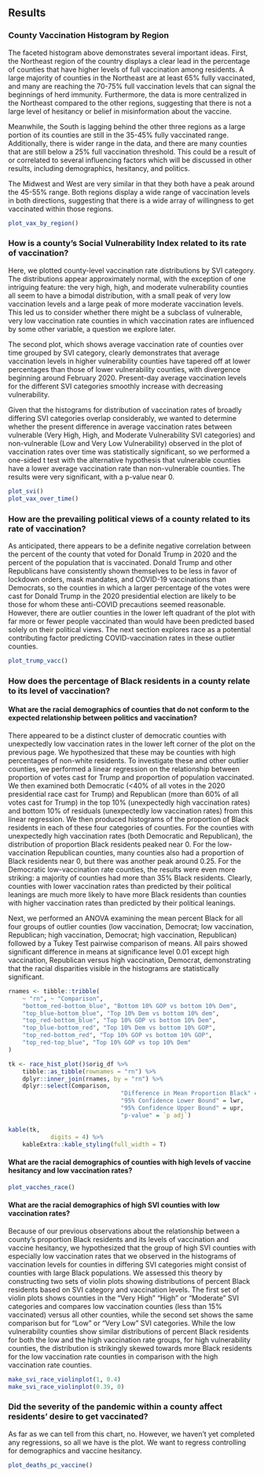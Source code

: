 ## Results

### County Vaccination Histogram by Region
The faceted histogram above demonstrates several important ideas. First, the Northeast region of the country displays a clear lead in the percentage of counties that have higher levels of full vaccination among residents. A large majority of counties in the Northeast are at least 65% fully vaccinated, and many are reaching the 70-75% full vaccination levels that can signal the beginnings of herd immunity. Furthermore, the data is more centralized in the Northeast compared to the other regions, suggesting that there is not a large level of hesitancy or belief in misinformation about the vaccine.

Meanwhile, the South is lagging behind the other three regions as a large portion of its counties are still in the 35-45% fully vaccinated range. Additionally, there is wider range in the data, and there are many counties that are still below a 25% full vaccination threshold. This could be a result of or correlated to several influencing factors which will be discussed in other results, including demographics, hesitancy, and politics.

The Midwest and West are very similar in that they both have a peak around the 45-55% range. Both regions display a wide range of vaccination levels in both directions, suggesting that there is a wide array of willingness to get vaccinated within those regions.

```r
plot_vax_by_region()
```

### How is a county's Social Vulnerability Index related to its rate of vaccination?
Here, we plotted county-level vaccination rate distributions by SVI category. The distributions appear approximately normal, with the exception of one intriguing feature: the very high, high, and moderate vulnerability counties all seem to have a bimodal distribution, with a small peak of very low vaccination levels and a large peak of more moderate vaccination levels. This led us to consider whether there might be a subclass of vulnerable, very low vaccination rate counties in which vaccination rates are influenced by some other variable, a question we explore later.

The second plot, which shows average vaccination rate of counties over time grouped by SVI category, clearly demonstrates that average vaccination levels in higher vulnerability counties have tapered off at lower percentages than those of lower vulnerability counties, with divergence beginning around February 2020. Present-day average vaccination levels for the different SVI categories smoothly increase with decreasing vulnerability. 

Given that the histograms for distribution of vaccination rates of broadly differing SVI categories overlap considerably, we wanted to determine whether the present difference in average vaccination rates between vulnerable (Very High, High, and Moderate Vulnerability SVI categories) and non-vulnerable (Low and Very Low Vulnerability) observed in the plot of vaccination rates over time was statistically significant, so we performed a one-sided t test with the alternative hypothesis that vulnerable counties have a lower average vaccination rate than non-vulnerable counties. The results were very significant, with a p-value near 0. 

```r
plot_svi()
plot_vax_over_time()
```


### How are the prevailing political views of a county related to its rate of vaccination?
As anticipated, there appears to be a definite negative correlation between the percent of the county that voted for Donald Trump in 2020 and the percent of the population that is vaccinated. Donald Trump and other Republicans have consistently shown themselves to be less in favor of lockdown orders, mask mandates, and COVID-19 vaccinations than Democrats, so the counties in which a larger percentage of the votes were cast for Donald Trump in the 2020 presidential election are likely to be those for whom these anti-COVID precautions seemed reasonable. However, there are  outlier counties in the lower left quadrant of the plot with far more or fewer people vaccinated than would have been predicted based solely on their political views. The next section explores race as a potential contributing factor predicting COVID-vaccination rates in these outlier counties.

```r
plot_trump_vacc()
```


### How does the percentage of Black residents in a county relate to its level of vaccination?
#### What are the racial demographics of counties that do not conform to the expected relationship between politics and vaccination?
There appeared to be a distinct cluster of democratic counties with unexpectedly low vaccination rates in the lower left corner of the plot on the previous page. We hypothesized that these may be counties with high percentages of non-white residents. To investigate these and other outlier counties, we performed a linear regression on the relationship between proportion of votes cast for Trump and proportion of population vaccinated. We then examined both Democratic (<40% of all votes in the 2020 presidential race cast for Trump) and Republican (more than 60% of all votes cast for Trump) in the top 10% (unexpectedly high vaccination rates) and bottom 10% of residuals (unexpectedly low vaccination rates) from this linear regression. We then produced histograms of the proportion of Black residents in each of these four categories of counties. For the counties with unexpectedly high vaccination rates (both Democratic and Republican), the distribution of proportion Black residents peaked near 0. For the low-vaccination Republican counties, many counties also had a proportion of Black residents near 0, but there was another peak around 0.25. For the Democratic low-vaccination rate counties, the results were even more striking: a majority of counties had more than 35% Black residents. Clearly, counties with lower vaccination rates than predicted by their political leanings are much more likely to have more Black residents than counties with higher vaccination rates than predicted by their political leanings. 

Next, we performed an ANOVA examining the mean percent Black for all four groups of outlier counties (low vaccination, Democrat; low vaccination, Republican; high vaccination, Democrat; high vaccination, Republican) followed by a Tukey Test pairwise comparison of means. All pairs showed significant difference in means at significance level 0.01 except high vaccination, Republican versus high vaccination, Democrat, demonstrating that the racial disparities visible in the histograms are statistically significant. 

```r
rnames <- tibble::tribble(
	~ "rn", ~ "Comparison",
	"bottom_red-bottom_blue", "Bottom 10% GOP vs bottom 10% Dem",
	"top_blue-bottom_blue", "Top 10% Dem vs bottom 10% dem", 
	"top_red-bottom_blue", "Top 10% GOP vs bottom 10% Dem", 
	"top_blue-bottom_red", "Top 10% Dem vs bottom 10% GOP", 
	"top_red-bottom_red", "Top 10% GOP vs bottom 10% GOP", 
	"top_red-top_blue", "Top 10% GOP vs top 10% Dem"
)

tk <- race_hist_plot()$orig_df %>% 
	tibble::as_tibble(rownames = "rn") %>%
	dplyr::inner_join(rnames, by = "rn") %>% 
	dplyr::select(Comparison,
								"Difference in Mean Proportion Black" = diff, 
								"95% Confidence Lower Bound" = lwr, 
								"95% Confidence Upper Bound" = upr, 
								"p-value" = `p adj`)

kable(tk,
			digits = 4) %>% 
	kableExtra::kable_styling(full_width = T)
```

#### What are the racial demographics of counties with high levels of vaccine hesitancy and low vaccination rates?

```r
plot_vacches_race()
```

#### What are the racial demographics of high SVI counties with low vaccination rates?
Because of our previous observations about the relationship between a county's proportion Black residents and its levels of vaccination and vaccine hesitancy, we hypothesized that the group of high SVI counties with especially low vaccination rates that we observed in the histograms of vaccination levels for counties in differing SVI categories might consist of counties with large Black populations. We assessed this theory by constructing two sets of violin plots showing distributions of percent Black residents based on SVI category and vaccination levels. The first set of violin plots shows counties in the "Very High" "High" or "Moderate" SVI categories and compares low vaccination counties (less than 15% vaccinated) versus all other counties, while the second set shows the same comparison but for "Low" or "Very Low" SVI categories. While the low vulnerability counties show similar distributions of percent Black residents for both the low and the high vaccination rate groups, for high vulnerability counties, the distribution is strikingly skewed towards more Black residents for the low vaccination rate counties in comparison with the high vaccination rate counties.
```r
make_svi_race_violinplot(1, 0.4)
make_svi_race_violinplot(0.39, 0)
```

### Did the severity of the pandemic within a county affect residents' desire to get vaccinated?

As far as we can tell from this chart, no. However, we haven't yet completed any regressions, so all we have is the plot. We want to regress controlling for demographics and vaccine hesitancy.

```r
plot_deaths_pc_vaccine()
```
